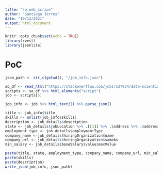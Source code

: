 ```yaml
---
title: "so_web_scrape"
author: "Santiago Torres"
date: "10/12/2021"
output: html_document
---
```


```r
knitr::opts_chunk$set(echo = TRUE)
library(rvest)
library(jsonlite)
```

# PoC


```r
json_path <- str_c(getwd(), "/job_info.json")

so_df <- read_html("https://stackoverflow.com/jobs/537934/data-scientist-performance-media-horizon-media")
scripts <- so_df %>% html_elements("script")
job <- scripts[5]

job_info <- job %>% html_text2() %>% parse_json()

title <- job_info$title
skills <- unlist(job_info$skills)
description <- job_details$description
state <- job_details$jobLocation %>% .[[1]] %>% .$address %>% .$addressRegion
employment_type <- job_details$employmentType
company_name <-job_details$hiringOrganization$name
company_url <- job_details$hiringOrganization$sameAs
min_salary <- job_details$baseSalary$value$maxValue

paste(title, state, employment_type, company_name, company_url, min_salary)
paste(skills)
paste(description)
write_json(job_info, json_path)
```